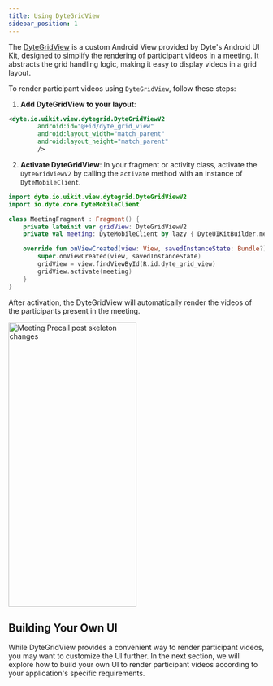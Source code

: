 ```yaml
---
title: Using DyteGridView
sidebar_position: 1
---
```


The [DyteGridView](/android/components/dyte-grid) is a custom Android View provided by Dyte's Android UI Kit, designed to simplify 
the rendering of participant videos in a meeting. It abstracts the grid handling logic, making it easy to 
display videos in a grid layout.

To render participant videos using `DyteGridView`, follow these steps:

1. **Add DyteGridView to your layout**:

```xml
<dyte.io.uikit.view.dytegrid.DyteGridViewV2
        android:id="@+id/dyte_grid_view"
        android:layout_width="match_parent"
        android:layout_height="match_parent"
        />
```

2. **Activate DyteGridView**: In your fragment or activity class, activate the `DyteGridViewV2` by calling the 
`activate` method with an instance of `DyteMobileClient`.

```kotlin
import dyte.io.uikit.view.dytegrid.DyteGridViewV2
import io.dyte.core.DyteMobileClient

class MeetingFragment : Fragment() {
    private lateinit var gridView: DyteGridViewV2
    private val meeting: DyteMobileClient by lazy { DyteUIKitBuilder.meeting }

    override fun onViewCreated(view: View, savedInstanceState: Bundle?) {
        super.onViewCreated(view, savedInstanceState)
        gridView = view.findViewById(R.id.dyte_grid_view)
        gridView.activate(meeting)
    }
}
```

After activation, the DyteGridView will automatically render the videos of the participants present in the meeting.

<img
  src="/static/mobile/android-ui-kit/render-participant-videos/render-videos-dytegrid.png"
  width="252"
  height="560"
  alt="Meeting Precall post skeleton changes"
  className="mb-10"
/>

## Building Your Own UI

While DyteGridView provides a convenient way to render participant videos, you may want to customize the UI further. 
In the next section, we will explore how to build your own UI to render participant videos according to your application's specific requirements.
